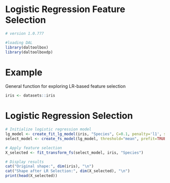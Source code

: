 # Logistic Regression Feature Selection

```r

# version 1.0.777

#loading DAL
library(daltoolbox) 
library(daltoolboxdp)
```

# Example
General function for exploring LR-based feature selection

```r
iris <- datasets::iris
```

# Logistic Regression Selection

```r
# Initialize logistic regression model
lg_model <- create_fit_lg_model(iris, "Species", C=0.1, penalty='l1', solver='liblinear')
select_model <- create_fs_model(lg_model, threshold="mean", prefit=TRUE)

# Apply feature selection
X_selected <- fit_transform_fs(select_model, iris, "Species")

# Display results
cat("Original shape:", dim(iris), "\n")
cat("Shape after LR Selection:", dim(X_selected), "\n")
print(head(X_selected))
```
